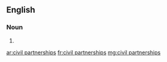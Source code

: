 ==English==

===Noun===
{{head|en}}

# {{plural of|civil partnership}}

[[ar:civil partnerships]]
[[fr:civil partnerships]]
[[mg:civil partnerships]]